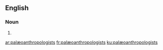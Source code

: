 {{also|palaeoanthropologists}}
==English==

===Noun===
{{head|en|plural}}

# {{plural of|palæoanthropologist|lang=en|nocat=1}}

[[ar:palæoanthropologists]]
[[fr:palæoanthropologists]]
[[ku:palæoanthropologists]]